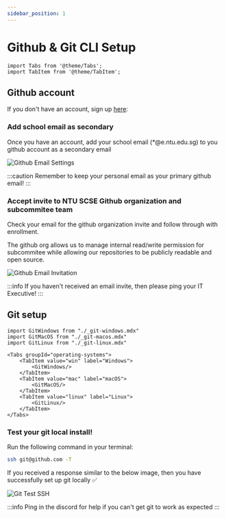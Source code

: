```yaml
---
sidebar_position: 1
---
```


# Github & Git CLI Setup

```mdx-code-block
import Tabs from '@theme/Tabs';
import TabItem from '@theme/TabItem';
```

## Github account

If you don't have an account, sign up [here](https://github.com):

### Add school email as secondary

Once you have an account, add your school email (*@e.ntu.edu.sg) to you
github account as a secondary email

![Github Email Settings](./img/github_email_settings.png)

:::caution
Remember to keep your personal email as your primary github email!
:::

### Accept invite to NTU SCSE Github organization and subcommitee team

Check your email for the github organization invite and follow through with enrollment.

The github org allows us to manage internal read/write permission for subcommitee while allowing our
repositories to be publicly readable and open source.

![Github Email Invitation](./img/github_email_invitation.png)


:::info
If you haven't received an email invite, then please ping your IT Executive!
:::

## Git setup

```mdx-code-block
import GitWindows from "./_git-windows.mdx"
import GitMacOS from "./_git-macos.mdx"
import GitLinux from "./_git-linux.mdx"

<Tabs groupId="operating-systems">
    <TabItem value="win" label="Windows">
        <GitWindows/>
    </TabItem>
    <TabItem value="mac" label="macOS">
        <GitMacOS/>
    </TabItem>
    <TabItem value="linux" label="Linux">
        <GitLinux/>
    </TabItem>
</Tabs>
```

### Test your git local install!

Run the following command in your terminal:

```bash
ssh git@github.com -T
```

If you received a response similar to the below image, then you have successfully set up git locally ✅

![Git Test SSH](./img/git_test_ssh.png)

:::info
Ping in the discord for help if you can't get git to work as expected
:::





